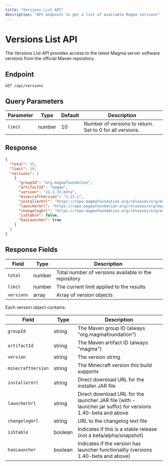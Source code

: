 ```yaml
---
title: "Versions List API"
description: "API endpoint to get a list of available Magma versions"
---
```


# Versions List API

The Versions List API provides access to the latest Magma server software versions from the official Maven repository.

## Endpoint

```
GET /api/versions
```

## Query Parameters

| Parameter | Type | Default | Description |
|-----------|------|---------|-------------|
| `limit` | number | 10 | Number of versions to return. Set to 0 for all versions. |

## Response

```json
{
  "total": 35,
  "limit": 10,
  "versions": [
    {
      "groupId": "org.magmafoundation",
      "artifactId": "magma",
      "version": "21.1.33-beta",
      "minecraftVersion": "1.21.x",
      "installerUrl": "https://repo.magmafoundation.org/releases/org/magmafoundation/magma/21.1.33-beta/magma-21.1.33-beta-installer.jar",
      "launcherUrl": "https://repo.magmafoundation.org/releases/org/magmafoundation/magma/21.1.33-beta/magma-21.1.33-beta-launcher.jar",
      "changelogUrl": "https://repo.magmafoundation.org/releases/org/magmafoundation/magma/21.1.33-beta/magma-21.1.33-beta-changelog.txt",
      "isStable": false,
      "hasLauncher": true
    }
  ]
}
```

## Response Fields

| Field | Type | Description |
|-------|------|-------------|
| `total` | number | Total number of versions available in the repository |
| `limit` | number | The current limit applied to the results |
| `versions` | array | Array of version objects |

Each version object contains:

| Field | Type | Description |
|-------|------|-------------|
| `groupId` | string | The Maven group ID (always "org.magmafoundation") |
| `artifactId` | string | The Maven artifact ID (always "magma") |
| `version` | string | The version string |
| `minecraftVersion` | string | The Minecraft version this build supports |
| `installerUrl` | string | Direct download URL for the installer JAR file |
| `launcherUrl` | string | Direct download URL for the launcher JAR file (with -launcher.jar suffix) for versions 1.40-beta and above |
| `changelogUrl` | string | URL to the changelog text file |
| `isStable` | boolean | Indicates if this is a stable release (not a beta/alpha/snapshot) |
| `hasLauncher` | boolean | Indicates if the version has launcher functionality (versions 1.40-beta and above) |
